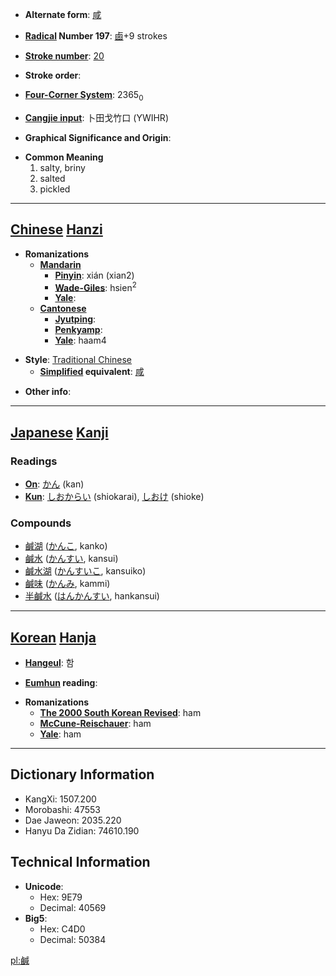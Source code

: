* '''Alternate form''': [[咸]]

* '''[[Wiktionary:Chinese radical index| Radical]] Number 197''': [[Wiktionary:Chinese radical index 鹵|鹵]]+9 strokes

* '''[[Wiktionary:Chinese total strokes index|Stroke number]]''': [[Wiktionary:Chinese total strokes index 20|20]]

* '''Stroke order''': 

* '''[[Wiktionary:Chinese four corner index|Four-Corner System]]''': 2365<sub>0</sub>

* '''[[Wiktionary:Chinese Cangjie index|Cangjie input]]''': 卜田戈竹口 (YWIHR)

* '''Graphical Significance and Origin''': 

* '''Common Meaning'''
*#salty, briny
*# salted
*# pickled


----

== [[Chinese]] [[Hanzi]] ==

* '''Romanizations'''
** '''[[Mandarin]]'''
*** '''[[Pinyin]]''': xián (xian2)
*** '''[[Wade-Giles]]''': hsien<sup>2</sup>
*** '''[[Yale]]''': 
** '''[[Cantonese]]'''
*** '''[[Jyutping]]''':
*** '''[[Penkyamp]]''': 
*** '''[[Yale]]''': haam4

* '''Style''': [[Traditional Chinese]] 
** '''[[Simplified Chinese|Simplified]] equivalent''': [[咸]]

* '''Other info''': 

----

== [[Japanese]] [[Kanji]] ==

===Readings===
* '''[[On]]''': [[かん]] (kan)
* '''[[Kun]]''': [[しおからい]] (shiokarai), [[しおけ]] (shioke)
===Compounds===
*[[鹹湖]] ([[かんこ]], kanko)
*[[鹹水]] ([[かんすい]], kansui)
*[[鹹水湖]] ([[かんすいこ]], kansuiko)
*[[鹹味]] ([[かんみ]], kammi)
*[[半鹹水]] ([[はんかんすい]], hankansui)
----

== [[Korean]] [[Hanja]] ==

* '''[[Hangeul]]''': 함

* '''[[Eumhun]] reading''': 

* '''Romanizations'''
** '''[[The 2000 South Korean Revised Romanization|The 2000 South Korean Revised]]''': ham
** '''[[McCune-Reischauer]]''': ham
** '''[[Yale]]''': ham

----

== Dictionary Information ==

* KangXi: 1507.200
* Morobashi: 47553
* Dae Jaweon: 2035.220
* Hanyu Da Zidian: 74610.190

== Technical Information ==

* '''Unicode''':
** Hex: 9E79
** Decimal: 40569
* '''Big5''':
** Hex: C4D0
** Decimal: 50384

[[pl:鹹]]